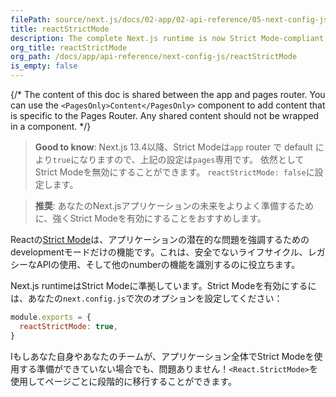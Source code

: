 ```yaml
---
filePath: source/next.js/docs/02-app/02-api-reference/05-next-config-js/reactStrictMode.mdx
title: reactStrictMode
description: The complete Next.js runtime is now Strict Mode-compliant, learn how to opt-in
org_title: reactStrictMode
org_path: /docs/app/api-reference/next-config-js/reactStrictMode
is_empty: false
---
```


{/* The content of this doc is shared between the app and pages router. You can use the `<PagesOnly>Content</PagesOnly>` component to add content that is specific to the Pages Router. Any shared content should not be wrapped in a component. */}

> **Good to know**: Next.js 13.4以降、Strict Modeは`app` router で default により`true`になりますので、上記の設定は`pages`専用です。 依然としてStrict Modeを無効にすることができます。 `reactStrictMode: false`に設定します。

> **推奨**: あなたのNext.jsアプリケーションの未来をよりよく準備するために、強くStrict Modeを有効にすることをおすすめします。

Reactの[Strict Mode](https://react.dev/reference/react/StrictMode)は、アプリケーションの潜在的な問題を強調するためのdevelopmentモードだけの機能です。これは、安全でないライフサイクル、レガシーなAPIの使用、そして他のnumberの機能を識別するのに役立ちます。

Next.js runtimeはStrict Modeに準拠しています。Strict Modeを有効にするには、あなたの`next.config.js`で次のオプションを設定してください：

```js:next.config.js
module.exports = {
  reactStrictMode: true,
}
```

Iもしあなた自身やあなたのチームが、アプリケーション全体でStrict Modeを使用する準備ができていない場合でも、問題ありません！`<React.StrictMode>`を使用してページごとに段階的に移行することができます。
